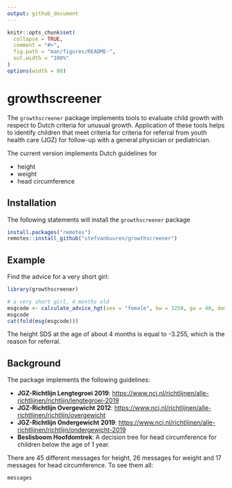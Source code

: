 ```yaml
---
output: github_document
---
```


<!-- README.md is generated from README.Rmd. Please edit that file -->

```r
knitr::opts_chunk$set(
  collapse = TRUE,
  comment = "#>",
  fig.path = "man/figures/README-",
  out.width = "100%"
)
options(width = 80)
```
# growthscreener

<!-- badges: start -->
<!-- badges: end -->

The `growthscreener` package implements tools to evaluate child 
growth with respect to Dutch criteria for unusual growth. 
Application of these tools helps to identify children that meet 
criteria for criteria for referral from youth health care (JGZ) for
follow-up with a general physician or pediatrician.

The current version implements Dutch guidelines for

- height
- weight
- head circumference

## Installation

The following statements will install the `growthscreener` package

```r
install.packages("remotes")
remotes::install_github("stefvanbuuren/growthscreener")
```

## Example

Find the advice for a very short girl:

```r
library(growthscreener)

# a very short girl, 4 months old
msgcode <- calculate_advice_hgt(sex = "female", bw = 3250, ga = 40, dom1 = 134, y1 = 55)
msgcode
cat(fold(msg(msgcode)))
```

The height SDS at the age of about 4 months is equal to -3.255, which is 
the reason for referral.

## Background

The package implements the following guidelines:

- **JGZ-Richtlijn Lengtegroei 2019**: <https://www.ncj.nl/richtlijnen/alle-richtlijnen/richtlijn/lengtegroei-2019>
- **JGZ-Richtlijn Overgewicht 2012**: <https://www.ncj.nl/richtlijnen/alle-richtlijnen/richtlijn/overgewicht>
- **JGZ-Richtlijn Ondergewicht 2019**: <https://www.ncj.nl/richtlijnen/alle-richtlijnen/richtlijn/ondergewicht-2019>
- **Beslisboom Hoofdomtrek**: A decision tree for head circumference for children below the age of 1 year.

There are 45 different messages for height, 26 messages for weight and 17 messages for head circumference. To see them all:

```r
messages
```



